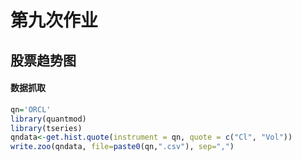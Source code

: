 # 第九次作业

## 股票趋势图

#### 数据抓取

```r
qn='ORCL'
library(quantmod)
library(tseries)
qndata<-get.hist.quote(instrument = qn, quote = c("Cl", "Vol"))
write.zoo(qndata, file=paste0(qn,".csv"), sep=",")
```
